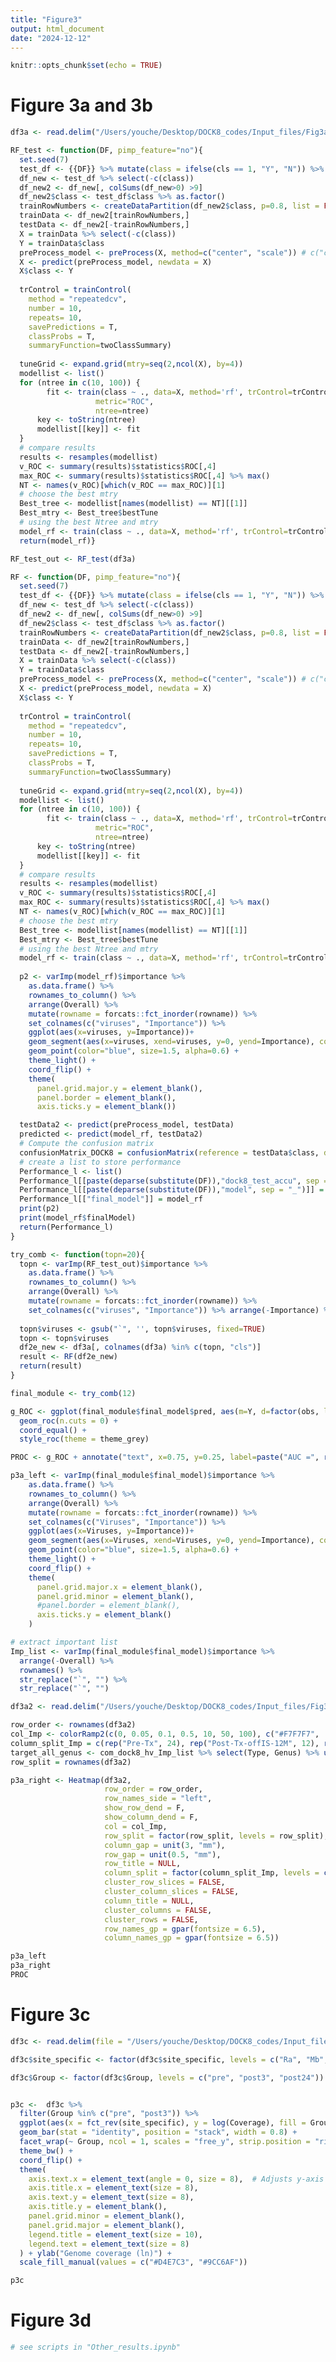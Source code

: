 ```yaml
---
title: "Figure3"
output: html_document
date: "2024-12-12"
---
```


```r
knitr::opts_chunk$set(echo = TRUE)
```

# Figure 3a and 3b
```r
df3a <- read.delim("/Users/youche/Desktop/DOCK8_codes/Input_files/Fig3a_input.txt", header = TRUE, sep = "\t", check.names = FALSE) # input

RF_test <- function(DF, pimp_feature="no"){
  set.seed(7)
  test_df <- {{DF}} %>% mutate(class = ifelse(cls == 1, "Y", "N")) %>% select(-c(cls))
  df_new <- test_df %>% select(-c(class))
  df_new2 <- df_new[, colSums(df_new>0) >9]
  df_new2$class <- test_df$class %>% as.factor()
  trainRowNumbers <- createDataPartition(df_new2$class, p=0.8, list = FALSE) 
  trainData <- df_new2[trainRowNumbers,]
  testData <- df_new2[-trainRowNumbers,]
  X = trainData %>% select(-c(class))
  Y = trainData$class
  preProcess_model <- preProcess(X, method=c("center", "scale")) # c("center", "scale")
  X <- predict(preProcess_model, newdata = X)
  X$class <- Y
  
  trControl = trainControl(
    method = "repeatedcv",                  
    number = 10, 
    repeats= 10,
    savePredictions = T,       
    classProbs = T,                 
    summaryFunction=twoClassSummary)
  
  tuneGrid <- expand.grid(mtry=seq(2,ncol(X), by=4))
  modellist <- list()
  for (ntree in c(10, 100)) {
        fit <- train(class ~ ., data=X, method='rf', trControl=trControl, tuneGrid = tuneGrid,
                   metric="ROC",
                   ntree=ntree)
      key <- toString(ntree)
      modellist[[key]] <- fit
  }
  # compare results
  results <- resamples(modellist)
  v_ROC <- summary(results)$statistics$ROC[,4]
  max_ROC <- summary(results)$statistics$ROC[,4] %>% max()
  NT <- names(v_ROC)[which(v_ROC == max_ROC)][1]
  # choose the best mtry 
  Best_tree <- modellist[names(modellist) == NT][[1]]
  Best_mtry <- Best_tree$bestTune
  # using the best Ntree and mtry
  model_rf <- train(class ~ ., data=X, method='rf', trControl=trControl, ntree=as.numeric(NT), tuneGrid=Best_mtry, metric="ROC")
  return(model_rf)}

RF_test_out <- RF_test(df3a)

RF <- function(DF, pimp_feature="no"){
  set.seed(7)
  test_df <- {{DF}} %>% mutate(class = ifelse(cls == 1, "Y", "N")) %>% select(-c(cls))
  df_new <- test_df %>% select(-c(class))
  df_new2 <- df_new[, colSums(df_new>0) >9]
  df_new2$class <- test_df$class %>% as.factor()
  trainRowNumbers <- createDataPartition(df_new2$class, p=0.8, list = FALSE) 
  trainData <- df_new2[trainRowNumbers,]
  testData <- df_new2[-trainRowNumbers,]
  X = trainData %>% select(-c(class))
  Y = trainData$class
  preProcess_model <- preProcess(X, method=c("center", "scale")) # c("center", "scale")
  X <- predict(preProcess_model, newdata = X)
  X$class <- Y
  
  trControl = trainControl(
    method = "repeatedcv",                  
    number = 10, 
    repeats= 10,
    savePredictions = T,      
    classProbs = T,                
    summaryFunction=twoClassSummary)
  
  tuneGrid <- expand.grid(mtry=seq(2,ncol(X), by=4))
  modellist <- list()
  for (ntree in c(10, 100)) {
        fit <- train(class ~ ., data=X, method='rf', trControl=trControl, tuneGrid = tuneGrid,
                   metric="ROC",
                   ntree=ntree)
      key <- toString(ntree)
      modellist[[key]] <- fit
  }
  # compare results
  results <- resamples(modellist)
  v_ROC <- summary(results)$statistics$ROC[,4]
  max_ROC <- summary(results)$statistics$ROC[,4] %>% max()
  NT <- names(v_ROC)[which(v_ROC == max_ROC)][1]
  # choose the best mtry 
  Best_tree <- modellist[names(modellist) == NT][[1]]
  Best_mtry <- Best_tree$bestTune
  # using the best Ntree and mtry
  model_rf <- train(class ~ ., data=X, method='rf', trControl=trControl, ntree=as.numeric(NT), tuneGrid=Best_mtry, metric="ROC")
  
  p2 <- varImp(model_rf)$importance %>%
    as.data.frame() %>% 
    rownames_to_column() %>% 
    arrange(Overall) %>% 
    mutate(rowname = forcats::fct_inorder(rowname)) %>% 
    set_colnames(c("viruses", "Importance")) %>% 
    ggplot(aes(x=viruses, y=Importance))+
    geom_segment(aes(x=viruses, xend=viruses, y=0, yend=Importance), color="skyblue") +
    geom_point(color="blue", size=1.5, alpha=0.6) +
    theme_light() +
    coord_flip() +
    theme(
      panel.grid.major.y = element_blank(),
      panel.border = element_blank(),
      axis.ticks.y = element_blank())

  testData2 <- predict(preProcess_model, testData)
  predicted <- predict(model_rf, testData2)
  # Compute the confusion matrix
  confusionMatrix_DOCK8 = confusionMatrix(reference = testData$class, data = predicted, mode='everything', positive='Y')
  # create a list to store performance
  Performance_l <- list()
  Performance_l[[paste(deparse(substitute(DF)),"dock8_test_accu", sep = "_")]] = confusionMatrix_DOCK8$overall[["Accuracy"]]
  Performance_l[[paste(deparse(substitute(DF)),"model", sep = "_")]] = paste(model_rf$results[["ROC"]], model_rf$results[["Sens"]], model_rf$results[["Spec"]], sep = ":")
  Performance_l[["final_model"]] = model_rf
  print(p2)
  print(model_rf$finalModel)
  return(Performance_l)
}

try_comb <- function(topn=20){
  topn <- varImp(RF_test_out)$importance %>%
    as.data.frame() %>% 
    rownames_to_column() %>% 
    arrange(Overall) %>% 
    mutate(rowname = forcats::fct_inorder(rowname)) %>% 
    set_colnames(c("viruses", "Importance")) %>% arrange(-Importance) %>% head(n={{topn}}) %>% data.frame()
  
  topn$viruses <- gsub("`", '', topn$viruses, fixed=TRUE)
  topn <- topn$viruses
  df2e_new <- df3a[, colnames(df3a) %in% c(topn, "cls")]
  result <- RF(df2e_new)
  return(result)
}

final_module <- try_comb(12)

g_ROC <- ggplot(final_module$final_model$pred, aes(m=Y, d=factor(obs, levels = c("N", "Y")))) +
  geom_roc(n.cuts = 0) + 
  coord_equal() +
  style_roc(theme = theme_grey) 

PROC <- g_ROC + annotate("text", x=0.75, y=0.25, label=paste("AUC =", round((calc_auc(g_ROC))$AUC, 2))) 

p3a_left <- varImp(final_module$final_model)$importance %>%
    as.data.frame() %>% 
    rownames_to_column() %>% 
    arrange(Overall) %>% 
    mutate(rowname = forcats::fct_inorder(rowname)) %>% 
    set_colnames(c("Viruses", "Importance")) %>% 
    ggplot(aes(x=Viruses, y=Importance))+
    geom_segment(aes(x=Viruses, xend=Viruses, y=0, yend=Importance), color="skyblue") +
    geom_point(color="blue", size=1.5, alpha=0.6) +
    theme_light() +
    coord_flip() +
    theme(
      panel.grid.major.x = element_blank(),
      panel.grid.minor = element_blank(),
      #panel.border = element_blank(),
      axis.ticks.y = element_blank()
    ) 

# extract important list
Imp_list <- varImp(final_module$final_model)$importance %>% 
  arrange(-Overall) %>% 
  rownames() %>% 
  str_replace("`", "") %>% 
  str_replace("`", "")

df3a2 <- read.delim("/Users/youche/Desktop/DOCK8_codes/Input_files/Fig3a2_input.txt", header = TRUE, sep = "\t", check.names = FALSE) # input

row_order <- rownames(df3a2)
col_Imp <- colorRamp2(c(0, 0.05, 0.1, 0.5, 10, 50, 100), c("#F7F7F7",  "#9970AB", "#C2A5CF", "#E7D4E8", "#A6DBA0", "#5AAE61", "#1B7837"))
column_split_Imp = c(rep("Pre-Tx", 24), rep("Post-Tx-offIS-12M", 12), rep("Post-Tx-offIS-24M", 12), rep("HVs", 14))
target_all_genus <- com_dock8_hv_Imp_list %>% select(Type, Genus) %>% unique()
row_split = rownames(df3a2)

p3a_right <- Heatmap(df3a2,
                     row_order = row_order,
                     row_names_side = "left",
                     show_row_dend = F, 
                     show_column_dend = F,
                     col = col_Imp,
                     row_split = factor(row_split, levels = row_split),
                     column_gap = unit(3, "mm"),
                     row_gap = unit(0.5, "mm"),
                     row_title = NULL,
                     column_split = factor(column_split_Imp, levels = c("Pre-Tx", "Post-Tx-offIS-12M", "Post-Tx-offIS-24M", "HVs")),
                     cluster_row_slices = FALSE,
                     cluster_column_slices = FALSE, 
                     column_title = NULL, 
                     cluster_columns = FALSE, 
                     cluster_rows = FALSE,
                     row_names_gp = gpar(fontsize = 6.5),
                     column_names_gp = gpar(fontsize = 6.5)) 

p3a_left
p3a_right
PROC
```

# Figure 3c
```r
df3c <- read.delim(file = "/Users/youche/Desktop/DOCK8_codes/Input_files/fig3c_input.txt", header = TRUE, sep = "\t")

df3c$site_specific <- factor(df3c$site_specific, levels = c("Ra", "Mb", "Vf", "Hp", "Ac", "Ic", "Pc", "Ph"))

df3c$Group <- factor(df3c$Group, levels = c("pre", "post3", "post24"))


p3c <-  df3c %>% 
  filter(Group %in% c("pre", "post3")) %>% 
  ggplot(aes(x = fct_rev(site_specific), y = log(Coverage), fill = Group)) +
  geom_bar(stat = "identity", position = "stack", width = 0.8) +
  facet_wrap(~ Group, ncol = 1, scales = "free_y", strip.position = "right") + 
  theme_bw() +
  coord_flip() +
  theme(
    axis.text.x = element_text(angle = 0, size = 8),  # Adjusts y-axis labels after flip
    axis.title.x = element_text(size = 8),
    axis.text.y = element_text(size = 8),
    axis.title.y = element_blank(),
    panel.grid.minor = element_blank(),
    panel.grid.major = element_blank(),
    legend.title = element_text(size = 10),
    legend.text = element_text(size = 8)
  ) + ylab("Genome coverage (ln)") +
  scale_fill_manual(values = c("#D4E7C3", "#9CC6AF"))

p3c
```

# Figure 3d
```r
# see scripts in "Other_results.ipynb"
```


